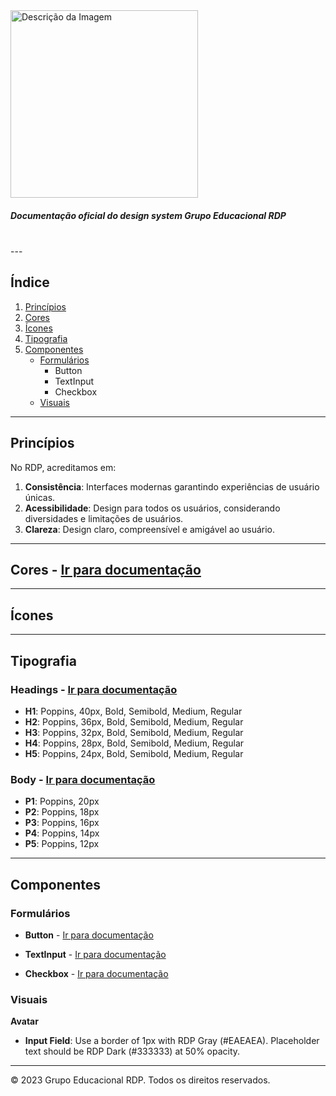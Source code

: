 


<Meta title="Home" />

<img src="/grupordp-ui/logo-grupo-rdp.svg" alt="Descrição da Imagem" width="300"/>

<br/>


##### Documentação oficial do design system Grupo Educacional RDP

<br/>
---

## Índice

1. [Princípios](#princípios)
2. [Cores](#cores)
3. [Ícones](#ícones)
4. [Tipografia](#tipografia)
5. [Componentes](#componentes)
   - [Formulários](#formulários)
      - Button
      - TextInput
      - Checkbox
   - [Visuais](#visuais)
---

## Princípios

No RDP, acreditamos em:

1. **Consistência**: Interfaces modernas garantindo experiências de usuário únicas.
2. **Acessibilidade**: Design para todos os usuários, considerando diversidades e limitações de usuários.
3. **Clareza**: Design claro, compreensível e amigável ao usuário.

---

## Cores - <a href="https://grupordp.github.io/grupordp-ui/?path=/docs/tokens-colors--docs">Ir para documentação</a>

<ColorsGrid/>

---

## Ícones

<IconsGrid/>

---

## Tipografia

### Headings - <a href="http://localhost:6006/?path=/docs/typegraph-heading--docs">Ir para documentação</a>

- **H1**: Poppins, 40px, Bold, Semibold, Medium, Regular
- **H2**: Poppins, 36px, Bold, Semibold, Medium, Regular
- **H3**: Poppins, 32px, Bold, Semibold, Medium, Regular
- **H4**: Poppins, 28px, Bold, Semibold, Medium, Regular
- **H5**: Poppins, 24px, Bold, Semibold, Medium, Regular

### Body - <a href="http://localhost:6006/?path=/docs/typegraph-text--docs">Ir para documentação</a>

- **P1**: Poppins, 20px
- **P2**: Poppins, 18px
- **P3**: Poppins, 16px
- **P4**: Poppins, 14px
- **P5**: Poppins, 12px

---

## Componentes

### Formulários
 
  - **Button** - <a href="https://grupordp.github.io/grupordp-ui/?path=/docs/form-button--docs">Ir para documentação</a>

- **TextInput** - <a href="https://grupordp.github.io/grupordp-ui/?path=/docs/form-textinput--docs">Ir para documentação</a>

-  **Checkbox** - <a href="https://grupordp.github.io/grupordp-ui/?path=/docs/form-checkbox--docs">Ir para documentação</a>
### Visuais

**Avatar**

- **Input Field**: Use a border of 1px with RDP Gray (#EAEAEA). Placeholder text should be RDP Dark (#333333) at 50% opacity.

---

&copy; 2023 Grupo Educacional RDP. Todos os direitos reservados.
